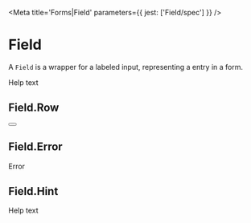 

<Meta title='Forms|Field' parameters={{ jest: ['Field/spec'] }} />

# Field

A <LinkTo kind='Forms|Field' story='Default Story'>`Field`</LinkTo> is a wrapper for a labeled input, representing a
entry in a form.

<Preview>
  <Story name='Default'>
    <Field>
      <Label text='Label' />
      <InputBox.Skeleton />
      <Field.Hint>Help text</Field.Hint>
    </Field>
  </Story>
</Preview>

<Props of={Field} />

## Field.Row

<Preview>
  <Story name='Row'>
    <Field>
      <Field.Row>
        <Label text='Label' />
        <Button danger ghost small square>
          <Icon name='cross' />
        </Button>
      </Field.Row>
      <InputBox.Skeleton />
    </Field>
  </Story>
</Preview>

<Props of={Field.Row} />

## Field.Error

<Preview>
  <Story name='Error'>
    <Field>
      <Field.Row>
        <Label text='Label' />
        <Field.Error>Error</Field.Error>
      </Field.Row>
      <InputBox.Skeleton />
    </Field>
  </Story>
</Preview>

<Props of={Field.Error} />

## Field.Hint

<Preview>
  <Story name='Hint'>
    <Field>
      <Label text='Label' />
      <InputBox.Skeleton />
      <Field.Hint>Help text</Field.Hint>
    </Field>
  </Story>
</Preview>

<Props of={Field.Hint} />
